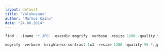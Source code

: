 ```yaml
---
layout: default
title: "Valokuvaus"
author: "Markus Kainu"
date: "24.08.2014"
---
```


```r

find . -iname '*.JPG' -execdir mogrify -verbose -resize 1200 -quality 95 {} \;

mogrify -verbose -brightness-contrast 1x1 -resize 1200 -quality 95 *.jpg

```



